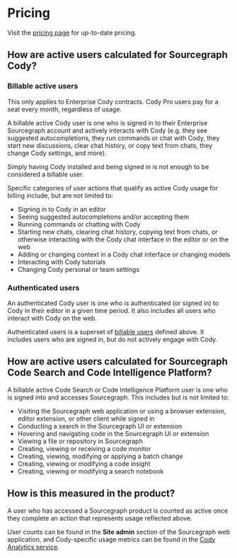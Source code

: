 # Pricing

Visit the [pricing page](https://about.sourcegraph.com/pricing) for up-to-date pricing. 

## How are active users calculated for **Sourcegraph Cody**?

### Billable active users

<Callout type="note">This only applies to Enterprise Cody contracts. Cody Pro users pay for a seat every month, regardless of usage.</Callout>

A billable active Cody user is one who is signed in to their Enterprise Sourcegraph account and actively
interacts with Cody (e.g. they see suggested autocompletions, they run commands or chat with
Cody, they start new discussions, clear chat history, or copy text from chats, they change Cody
settings, and more). 

Simply having Cody installed and being signed in is not enough to be considered a billable user.

Specific categories of user actions that qualify as active Cody usage for billing include, but are not limited to:

- Signing in to Cody in an editor
- Seeing suggested autocompletions and/or accepting them
- Running commands or chatting with Cody
- Starting new chats, clearing chat history, copying text from chats, or otherwise interacting with the Cody chat interface in the editor or on the web
- Adding or changing context in a Cody chat interface or changing models
- Interacting with Cody tutorials
- Changing Cody personal or team settings

### Authenticated users

An authenticated Cody user is one who is authenticated (or signed in) to Cody in their editor in a given time period. It also includes all users who interact with Cody on the web. 

Authenticated users is a superset of [billable users](#billable-active-users) defined above. It includes users who are signed in, but do not actively engage with Cody.

## How are active users calculated for **Sourcegraph Code Search** and **Code Intelligence Platform**?

A billable active Code Search or Code Intelligence Platform user is one who is signed into and accesses Sourcegraph. This includes but is not limited to:

- Visiting the Sourcegraph web application or using a browser extension, editor extension, or other client while signed in
- Conducting a search in the Sourcegraph UI or extension
- Hovering and navigating code in the Sourcegraph UI or extension
- Viewing a file or repository in Sourcegraph
- Creating, viewing or receiving a code monitor
- Creating, viewing, modifying or applying a batch change
- Creating, viewing or modifying a code insight
- Creating, viewing or modifying a search notebook

## How is this measured in the product?

A user who has accessed a Sourcegraph product is counted as active once they complete an action that represents usage reflected above.

User counts can be found in the **Site admin** section of the Sourcegraph web application, and Cody-specific usage metrics can be found in the [Cody Analytics service](../cody/clients/enable-cody-enterprise#analytics).
